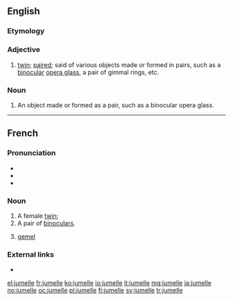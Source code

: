 ==English==

===Etymology===
{{etyl|fr|en}}

===Adjective===
{{en-adj|-}}

# [[twin]]; [[paired]]; said of various objects made or formed in pairs, such as a [[binocular]] [[opera glass]], a pair of gimmal rings, etc.

===Noun===
{{en-noun}}

# An object made or formed as a pair, such as a binocular opera glass.

----

==French==

===Pronunciation===
* {{IPA|/ʒy.mɛl/|lang=fr}}
* {{audio|Fr-jumelle.ogg|audio|lang=fr}}
* {{rhymes|ɛl|lang=fr}}

===Noun===
{{fr-noun|f}}

# A female [[twin]]; {{feminine noun of|jumeau|lang=fr}}
# A pair of [[binoculars]].
# {{lb|fr|heraldiccharge}} [[gemel]]

===External links===
* {{R:TLFi}}

[[el:jumelle]]
[[fr:jumelle]]
[[ko:jumelle]]
[[io:jumelle]]
[[it:jumelle]]
[[mg:jumelle]]
[[ja:jumelle]]
[[no:jumelle]]
[[oc:jumelle]]
[[pl:jumelle]]
[[fi:jumelle]]
[[sv:jumelle]]
[[tr:jumelle]]